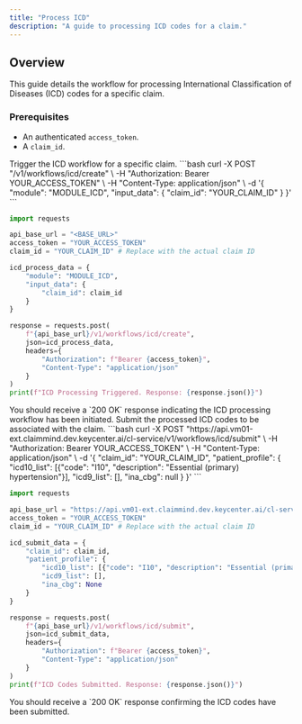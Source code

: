 ```yaml
---
title: "Process ICD"
description: "A guide to processing ICD codes for a claim."
---
```


## Overview

This guide details the workflow for processing International Classification of Diseases (ICD) codes for a specific claim.

### Prerequisites
*   An authenticated `access_token`.
*   A `claim_id`.

<Steps>
<Step title="1. Process ICD">
Trigger the ICD workflow for a specific claim.

<CodeGroup>
```bash
curl -X POST "<BASE_URL>/v1/workflows/icd/create" \
-H "Authorization: Bearer YOUR_ACCESS_TOKEN" \
-H "Content-Type: application/json" \
-d '{
    "module": "MODULE_ICD",
    "input_data": {
        "claim_id": "YOUR_CLAIM_ID"
    }
}'
```

```python
import requests

api_base_url = "<BASE_URL>"
access_token = "YOUR_ACCESS_TOKEN"
claim_id = "YOUR_CLAIM_ID" # Replace with the actual claim ID

icd_process_data = {
    "module": "MODULE_ICD",
    "input_data": {
        "claim_id": claim_id
    }
}

response = requests.post(
    f"{api_base_url}/v1/workflows/icd/create",
    json=icd_process_data,
    headers={
        "Authorization": f"Bearer {access_token}",
        "Content-Type": "application/json"
    }
)
print(f"ICD Processing Triggered. Response: {response.json()}")
```
</CodeGroup>
<Check>
You should receive a `200 OK` response indicating the ICD processing workflow has been initiated.
</Check>
</Step>

<Step title="2. Submit ICD Codes">
Submit the processed ICD codes to be associated with the claim.

<CodeGroup>
```bash
curl -X POST "https://api.vm01-ext.claimmind.dev.keycenter.ai/cl-service/v1/workflows/icd/submit" \
-H "Authorization: Bearer YOUR_ACCESS_TOKEN" \
-H "Content-Type: application/json" \
-d '{
  "claim_id": "YOUR_CLAIM_ID",
  "patient_profile": {
    "icd10_list": [{"code": "I10", "description": "Essential (primary) hypertension"}],
    "icd9_list": [],
    "ina_cbg": null
  }
}'
```

```python
import requests

api_base_url = "https://api.vm01-ext.claimmind.dev.keycenter.ai/cl-service"
access_token = "YOUR_ACCESS_TOKEN"
claim_id = "YOUR_CLAIM_ID" # Replace with the actual claim ID

icd_submit_data = {
    "claim_id": claim_id,
    "patient_profile": {
        "icd10_list": [{"code": "I10", "description": "Essential (primary) hypertension"}], # Example ICD codes
        "icd9_list": [],
        "ina_cbg": None
    }
}

response = requests.post(
    f"{api_base_url}/v1/workflows/icd/submit",
    json=icd_submit_data,
    headers={
        "Authorization": f"Bearer {access_token}",
        "Content-Type": "application/json"
    }
)
print(f"ICD Codes Submitted. Response: {response.json()}")
```
</CodeGroup>
<Check>
You should receive a `200 OK` response confirming the ICD codes have been submitted.
</Check>
</Step>
</Steps>
